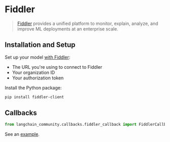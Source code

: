 # Fiddler

>[Fiddler](https://www.fiddler.ai/) provides a unified platform to monitor, explain, analyze,
> and improve ML deployments at an enterprise scale.

## Installation and Setup

Set up your model [with Fiddler](https://demo.fiddler.ai):

* The URL you're using to connect to Fiddler
* Your organization ID
* Your authorization token

Install the Python package:

```bash
pip install fiddler-client
```

## Callbacks

```python
from langchain_community.callbacks.fiddler_callback import FiddlerCallbackHandler
```

See an [example](/oss/integrations/callbacks/fiddler).

